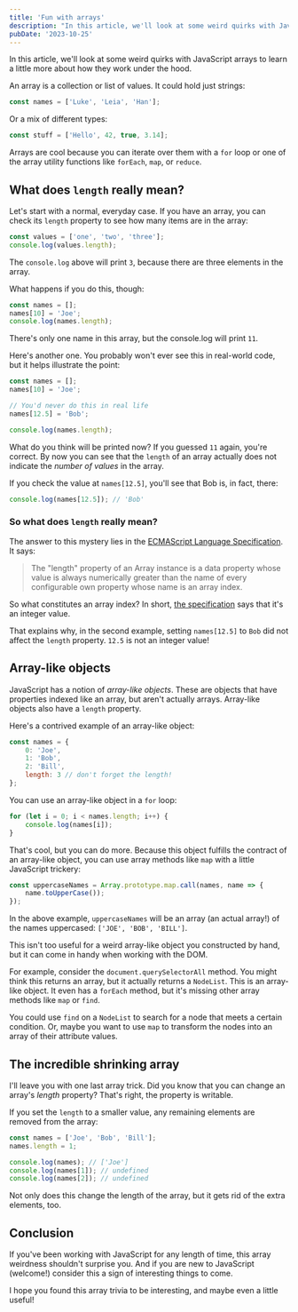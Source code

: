```yaml
---
title: 'Fun with arrays'
description: "In this article, we'll look at some weird quirks with JavaScript arrays to learn a little more about how they work under the hood."
pubDate: '2023-10-25'
---
```


In this article, we'll look at some weird quirks with JavaScript arrays to learn a little more about how they work under the hood.

An array is a collection or list of values. It could hold just strings:

```javascript
const names = ['Luke', 'Leia', 'Han'];
```

Or a mix of different types:

```javascript
const stuff = ['Hello', 42, true, 3.14];
```

Arrays are cool because you can iterate over them with a `for` loop or one of the array utility functions like `forEach`, `map`, or `reduce`.

## What does `length` really mean?

Let's start with a normal, everyday case. If you have an array, you can check its `length` property to see how many items are in the array:

```javascript
const values = ['one', 'two', 'three'];
console.log(values.length);
```

The `console.log` above will print `3`, because there are three elements in the array.

What happens if you do this, though:

```javascript
const names = [];
names[10] = 'Joe';
console.log(names.length);
```

There's only one name in this array, but the console.log will print `11`.

Here's another one. You probably won't ever see this in real-world code, but it helps illustrate the point:

```javascript
const names = [];
names[10] = 'Joe';

// You'd never do this in real life
names[12.5] = 'Bob';

console.log(names.length);
```

What do you think will be printed now? If you guessed `11` again, you're correct. By now you can see that the `length` of an array actually does not indicate the _number of values_ in the array.

If you check the value at `names[12.5]`, you'll see that Bob is, in fact, there:

```javascript
console.log(names[12.5]); // 'Bob'
```

### So what does `length` really mean?

The answer to this mystery lies in the [ECMAScript Language Specification](https://tc39.es/ecma262/multipage/indexed-collections.html#sec-properties-of-array-instances-length). It says:

> The "length" property of an Array instance is a data property whose value is always numerically greater than the name of every configurable own property whose name is an array index.

So what constitutes an array index? In short, [the specification](https://tc39.es/ecma262/multipage/ecmascript-data-types-and-values.html#array-index) says that it's an integer value.

That explains why, in the second example, setting `names[12.5]` to `Bob` did not affect the `length` property. `12.5` is not an integer value!

## Array-like objects

JavaScript has a notion of _array-like objects_. These are objects that have properties indexed like an array, but aren't actually arrays. Array-like objects also have a `length` property.

Here's a contrived example of an array-like object:

```javascript
const names = {
    0: 'Joe',
    1: 'Bob',
    2: 'Bill',
    length: 3 // don't forget the length!
};
```

You can use an array-like object in a `for` loop:

```javascript
for (let i = 0; i < names.length; i++) {
    console.log(names[i]);
}
```

That's cool, but you can do more. Because this object fulfills the contract of an array-like object, you can use array methods like `map` with a little JavaScript trickery:

```javascript
const uppercaseNames = Array.prototype.map.call(names, name => {
	name.toUpperCase());
});
```

In the above example, `uppercaseNames` will be an array (an actual array!) of the names uppercased: `['JOE', 'BOB', 'BILL']`.

This isn't too useful for a weird array-like object you constructed by hand, but it can come in handy when working with the DOM.

For example, consider the `document.querySelectorAll` method. You might think this returns an array, but it actually returns a `NodeList`. This is an array-like object. It even has a `forEach` method, but it's missing other array methods like `map` or `find`.

You could use `find` on a `NodeList` to search for a node that meets a certain condition. Or, maybe you want to use `map` to transform the nodes into an array of their attribute values.

## The incredible shrinking array

I'll leave you with one last array trick. Did you know that you can change an array's _length_ property? That's right, the property is writable.

If you set the `length` to a smaller value, any remaining elements are removed from the array:

```javascript
const names = ['Joe', 'Bob', 'Bill'];
names.length = 1;

console.log(names); // ['Joe']
console.log(names[1]); // undefined
console.log(names[2]); // undefined
```

Not only does this change the length of the array, but it gets rid of the extra elements, too.

## Conclusion

If you've been working with JavaScript for any length of time, this array weirdness shouldn't surprise you. And if you are new to JavaScript (welcome!) consider this a sign of interesting things to come.

I hope you found this array trivia to be interesting, and maybe even a little useful!

